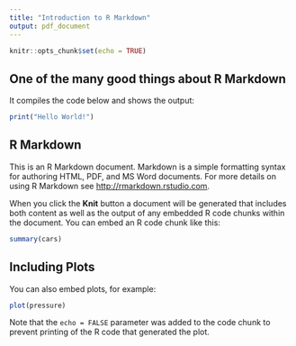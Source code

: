 ```yaml
---
title: "Introduction to R Markdown"
output: pdf_document
---
```


```r
knitr::opts_chunk$set(echo = TRUE)
```

## One of the many good things about R Markdown
It compiles the code below and shows the output:

```r
print("Hello World!")
```


## R Markdown

This is an R Markdown document. Markdown is a simple formatting syntax for authoring HTML, PDF, and MS Word documents. For more details on using R Markdown see <http://rmarkdown.rstudio.com>.

When you click the **Knit** button a document will be generated that includes both content as well as the output of any embedded R code chunks within the document. You can embed an R code chunk like this:

```r
summary(cars)
```

## Including Plots

You can also embed plots, for example:

```r
plot(pressure)
```

Note that the `echo = FALSE` parameter was added to the code chunk to prevent printing of the R code that generated the plot.

